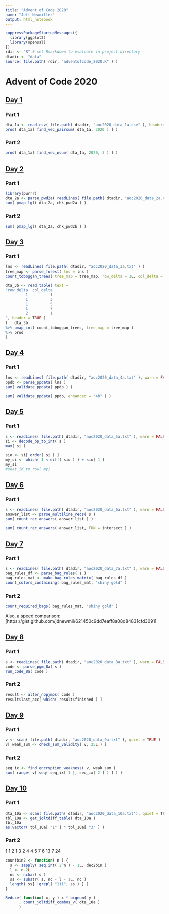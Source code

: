 ```yaml
---
title: "Advent of Code 2020"
name: "Jeff Newmiller"
output: html_notebook
---
```


```r
suppressPackageStartupMessages({
  library(ggplot2)
  library(openssl)
})
rdir <- "R" # set Rmarkdown to evaluate in project directory
dtadir <- "data"
source( file.path( rdir, "adventofcode_2020.R" ) )
```


# Advent of Code 2020

## [Day 1](https://adventofcode.com/2020/day/1)

### Part 1

```r
dta_1a <- read.csv( file.path( dtadir, "aoc2020_data_1a.csv" ), header=FALSE )[[1]]
prod( dta_1a[ find_vec_pairsum( dta_1a, 2020 ) ] )
```

### Part 2

```r
prod( dta_1a[ find_vec_nsum( dta_1a, 2020, 3 ) ] )
```

## [Day 2](https://adventofcode.com/2020/day/2)

### Part 1

```r
library(purrr)
dta_2a <- parse_pwd2a( readLines( file.path( dtadir, "aoc2020_data_2a.csv" ) ) )
sum( pmap_lgl( dta_2a, chk_pwd2a ) )
```

### Part 2

```r
sum( pmap_lgl( dta_2a, chk_pwd2b ) )
```

## [Day 3](https://adventofcode.com/2020/day/3)

### Part 1

```r
lns <- readLines( file.path( dtadir, "aoc2020_data_3a.txt" ) )
tree_map <- parse_forest( lns = lns )
count_toboggan_trees( tree_map = tree_map, row_delta = 1L, col_delta = 3L )
```

```r
dta_3b <- read.table( text = 
"row_delta  col_delta
         1          1
         1          3
         1          5
         1          7
         2          1
", header = TRUE )
(   dta_3b
%>% pmap_int( count_toboggan_trees, tree_map = tree_map )
%>% prod
)
```

## [Day 4](https://adventofcode.com/2020/day/4)

### Part 1

```r
lns <- readLines( file.path( dtadir, "aoc2020_data_4a.txt" ), warn = FALSE )
ppdb <- parse_ppdata( lns )
sum( validate_ppdata( ppdb ) )
```

```r
sum( validate_ppdata( ppdb, enhanced = "4b" ) )
```

## [Day 5](https://adventofcode.com/2020/day/5)

### Part 1

```r
s <- readLines( file.path( dtadir, "aoc2020_data_5a.txt" ), warn = FALSE )
si <- decode_bp_to_int( s )
max( si )
```

```r
sio <- si[ order( si ) ]
my_si <- which( 1 < diff( sio ) ) + sio[ 1 ]
my_si
#seat_id_to_row( my)
```

## [Day 6](https://adventofcode.com/2020/day/6)

### Part 1

```r
s <- readLines( file.path( dtadir, "aoc2020_data_6a.txt" ), warn = FALSE )
answer_list <- parse_multiline_recs( s )
sum( count_rec_answers( answer_list ) )
```

```r
sum( count_rec_answers( answer_list, FUN = intersect ) )
```

## [Day 7](https://adventofcode.com/2020/day/7)

### Part 1

```r
s <- readLines( file.path( dtadir, "aoc2020_data_7a.txt" ), warn = FALSE )
bag_rules_df <- parse_bag_rules( s )
bag_rules_mat <- make_bag_rules_matrix( bag_rules_df )
count_colors_containing( bag_rules_mat, "shiny gold" )
```

### Part 2

```r
count_required_bags( bag_rules_mat, "shiny gold" )
```

Also, a speed comparison: [https://gist.github.com/jdnewmil/621450c9dd7eaff8a08d84831cfd3091]

## [Day 8](https://adventofcode.com/2020/day/8)

### Part 1

```r
s <- readLines( file.path( dtadir, "aoc2020_data_8a.txt" ), warn = FALSE )
code <- parse_pgm_8a( s )
run_code_8a( code )
```

### Part 2

```r
result <- alter_nopjmps( code )
result$last_acc[ which( result$finished ) ]
```

## [Day 9](https://adventofcode.com/2020/day/9)

### Part 1

```r
v <- scan( file.path( dtadir, "aoc2020_data_9a.txt" ), quiet = TRUE )
v[ weak_sum <- check_sum_validity( v, 25L ) ]
```

### Part 2

```r
seq_ix <- find_encryption_weakness( v, weak_sum )
sum( range( v[ seq( seq_ix[ 1 ], seq_ix[ 2 ] ) ] ) ) 
```

## [Day 10](https://adventofcode.com/2020/day/10)

### Part 1

```r
dta_10a <- scan( file.path( dtadir, "aoc2020_data_10a.txt"), quiet = TRUE )
tbl_10a <- get_joltdiff_table( dta_10a )
tbl_10a
as.vector( tbl_10a[ "1" ] * tbl_10a[ "3" ] )
```

### Part 2

1  1
2  1
3  2
4  4
5  7
6  13
7  24

```r
countbin2 <- function( n ) {
  s <- sapply( seq.int( 2^n ) - 1L, dec2bin )
  l <- n-2L
  nc <- nchar( s )
  ss <- substr( s, nc - l - 1L, nc )
  length( ss[ !grepl( "111", ss ) ] )
}
```

```r
Reduce( function( x, y ) x * bignum( y )
      , count_joltdiff_combos_v( dta_10a )
      )
```

